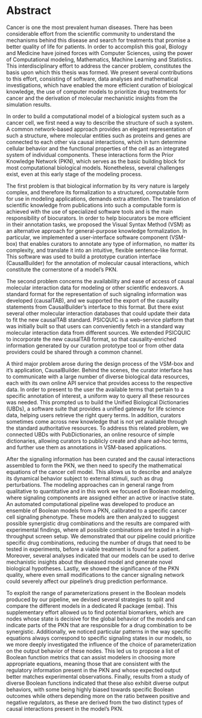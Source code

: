 # Abstract {-}

Cancer is one the most prevalent human diseases. 
There has been considerable effort from the scientific community to understand the mechanisms behind this disease and search for treatments that promise a better quality of life for patients. 
In order to accomplish this goal, Biology and Medicine have joined forces with Computer Sciences, using the power of Computational modeling, Mathematics, Machine Learning and Statistics. 
This interdisciplinary effort to address the cancer problem, constitutes the basis upon which this thesis was formed. 
We present several contributions to this effort, consisting of software, data analyses and mathematical investigations, which have enabled the more efficient curation of biological knowledge, the use of computer models to prioritize drug treatments for cancer and the derivation of molecular mechanistic insights from the simulation results.

In order to build a computational model of a biological system such as a cancer cell, we first need a way to describe the structure of such a system. 
A common network-based approach provides an elegant representation of such a structure, where molecular entities such as proteins and genes are connected to each other via causal interactions, which in turn determine cellular behavior and the functional properties of the cell as an integrated system of individual components. 
These interactions form the Prior Knowledge Network (PKN), which serves as the basic building block for most computational biological models. Nonetheless, several challenges exist, even at this early stage of the modeling process.

The first problem is that biological information by its very nature is largely complex, and therefore its formalization to a structured, computable form for use in modeling applications, demands extra attention. 
The translation of scientific knowledge from publications into such a computable form is achieved with the use of specialized software tools and is the main responsibility of biocurators. 
In order to help biocurators be more efficient in their annotation tasks, we proposed the Visual Syntax Method (VSM) as an alternative approach for general-purpose knowledge formalization. 
In particular, we implemented a user-interface software component (VSM-box) that enables curators to annotate any type of information, no matter its complexity, and translate it into an intuitive, flexible sentence-like format.
This software was used to build a prototype curation interface (CausalBuilder) for the annotation of molecular causal interactions, which constitute the cornerstone of a model’s PKN.

The second problem concerns the availability and ease of access of causal molecular interaction data for modeling or other scientific endeavors. 
A standard format for the representation of such signaling information was developed (causalTAB), and we supported the export of the causality statements from CausalBuilder’s interface to this format. 
But there exist several other molecular interaction databases that could update their data to fit the new causalTAB standard. 
PSICQUIC is a web-service platform that was initially built so that users can conveniently fetch in a standard way molecular interaction data from different sources. 
We extended PSICQUIC to incorporate the new causalTAB format, so that causality-enriched information generated by our curation prototype tool or from other data providers could be shared through a common channel.

A third major problem arose during the design process of the VSM-box and it’s application, CausalBuilder. 
Behind the scenes, the curator interface has to communicate with a large number of diverse biological data resources, each with its own online API service that provides access to the respective data. 
In order to present to the user the available terms that pertain to a specific annotation of interest, a uniform way to query all these resources was needed. 
This prompted us to build the Unified Biological Dictionaries (UBDs), a software suite that provides a unified gateway for life science data, helping users retrieve the right query terms. 
In addition, curators sometimes come across new knowledge that is not yet available through the standard authoritative resources. 
To address this related problem, we connected UBDs with PubDictionaries, an online resource of simple dictionaries, allowing curators to publicly create and share ad-hoc terms, and further use them as annotations in VSM-based applications.

After the signaling information has been curated and the causal interactions assembled to form the PKN, we then need to specify the mathematical equations of the cancer cell model. 
This allows us to describe and analyze its dynamical behavior subject to external stimuli, such as drug perturbations. 
The modeling approaches can in general range from qualitative to quantitative and in this work we focused on Boolean modeling, where signaling components are assigned either an active or inactive state. 
An automated computational pipeline was developed to produce an ensemble of Boolean models from a PKN, calibrated to a specific cancer cell signaling phenotype. 
These models are then analyzed to suggest possible synergistic drug combinations and the results are compared with experimental findings, where all possible combinations are tested in a high-throughput screen setup. 
We demonstrated that our pipeline could prioritize specific drug combinations, reducing the number of drugs that need to be tested in experiments, before a viable treatment is found for a patient. 
Moreover, several analyses indicated that our models can be used to derive mechanistic insights about the diseased model and generate novel biological hypotheses. 
Lastly, we showed the significance of the PKN quality, where even small modifications to the cancer signaling network could severely affect our pipeline’s drug prediction performance.

To exploit the range of parameterizations present in the Boolean models produced by our pipeline, we devised several strategies to split and compare the different models in a dedicated R package (emba). 
This supplementary effort allowed us to find potential biomarkers, which are nodes whose state is decisive for the global behavior of the models and can indicate parts of the PKN that are responsible for a drug combination to be synergistic. 
Additionally, we noticed particular patterns in the way specific equations always correspond to specific signaling states in our models, so we more deeply investigated the influence of the choice of parameterization on the output behavior of these nodes. 
This led us to propose a list of Boolean function metrics that can assist modelers in choosing more appropriate equations, meaning those that are consistent with the regulatory information present in the PKN and whose expected output better matches experimental observations. 
Finally, results from a study of diverse Boolean functions indicated that these also exhibit diverse output behaviors, with some being highly biased towards specific Boolean outcomes while others depending more on the ratio between positive and negative regulators, as these are derived from the two distinct types of causal interactions present in the model’s PKN.
